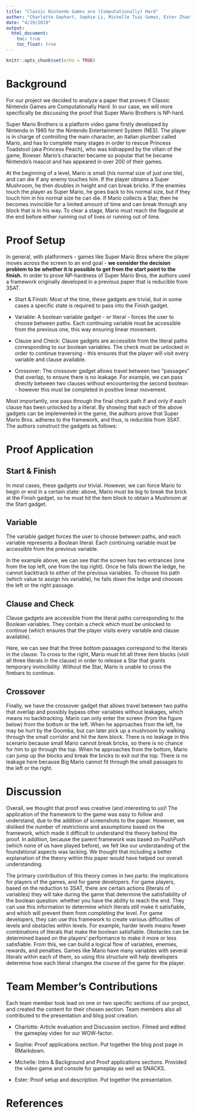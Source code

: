 ```yaml
---
title: "Classic Nintendo Games are (Computationally) Hard"
author: "Charlotte Gephart, Sophie Li, Michelle Tsai Gomez, Ester Zhao"
date: "4/29/2019"
output: 
  html_document:
    toc: true
    toc_float: true
---
```


```r
knitr::opts_chunk$set(echo = TRUE)
```

# Background

For our project we decided to analyze a paper that proves if Classic Nintendo Games are Computationally Hard. In our case, we will more specifically be discussing the proof that Super Mario Brothers is NP-hard.

Super Mario Brothers is a platform video game firstly developed by Nintendo in 1985 for the Nintendo Entertainment System (NES). The player is in charge of controlling the main character, an Italian plumber called Mario, and has to complete many stages in order to rescue Princess Toadstool (aka Princess Peach), who was kidnapped by the villain of the game, Bowser. Mario’s character became so popular that he became Nintendo’s mascot and has appeared in over 200 of their games. 

At the beginning of a level, Mario is small (his normal size of just one tile), and can die if any enemy touches him. If the player obtains a Super Mushroom, he then doubles in height and can break bricks. If the enemies touch the player as Super Mario, he goes back to his normal size, but if they touch him in his normal size he can die. If Mario collects a Star, then he becomes invincible for a limited amount of time and can break through any block that is in his way. To clear a stage, Mario must reach the flagpole at the end before either running out of lives or running out of time.

# Proof Setup

In general, with platformers - games like Super Mario Bros where the player moves across the screen to an end goal - **we consider the decision problem to be whether it is possible to get from the start point to the finish.** In order to prove NP-hardness of Super Mario Bros, the authors used a framework originally developed in a previous paper that is reducible from 3SAT. 

<picture goes here>

 - Start & Finish: Most of the time, these gadgets are trivial, but in some cases a specific state is required to pass into the Finish gadget.

 - Variable: A boolean variable gadget - or literal - forces the user to choose between paths. Each continuing variable must be accessible from the previous one, this way ensuring linear movement.

 - Clause and Check: Clause gadgets are accessible from the literal paths corresponding to our boolean variables. The check must be unlocked in order to continue traversing - this ensures that the player will visit every variable and clause available.

 - Crossover: The crossover gadget allows travel between two “passages” that overlap, to ensure there is no leakage. For example, we can pass directly between two clauses without encountering the second boolean - however this must be completed in positive linear movement.
 
Most importantly, one pass through the final check path if and only if each clause has been unlocked by a literal. By showing that each of the above gadgets can be implemented in the game, the authors prove that Super Mario Bros. adheres to the framework, and thus, is reducible from 3SAT. The authors construct the gadgets as follows:

# Proof Application

## Start & Finish

In most cases, these gadgets our trivial. However, we can force Mario to begin or end in a certain state: above, Mario must be big to break the brick at the Finish gadget, so he must hit the item block to obtain a Mushroom at the Start gadget.

## Variable

The variable gadget forces the user to choose between paths, and each variable represents a Boolean literal. Each continuing variable must be accessible from the previous variable. 

In the example above, we can see that the screen has two entrances (one from the top left, one from the top right). Once he falls down the ledge, he cannot backtrack to either of the previous variables. To choose his path (which value to assign his variable), he falls down the ledge and chooses the left or the right passage.

## Clause and Check

Clause gadgets are accessible from the literal paths corresponding to the Boolean variables. They contain a check which must be unlocked to continue (which ensures that the player visits every variable and clause available).

Here, we can see that the three bottom passages correspond to the literals in the clause. To cross to the right, Mario must hit all three item blocks (visit all three literals in the clause) in order to release a Star that grants temporary invincibility. Without the Star, Mario is unable to cross the firebars to continue.

## Crossover

Finally, we have the crossover gadget that allows travel between two paths that overlap and possibly bypass other variables without leakages, which means no backtracking. Mario can only enter the screen (from the figure below) from the bottom or the left. When he approaches from the left, he may be hurt by the Goomba, but can later pick up a mushroom by walking through the small corridor and hit the item block. There is no leakage in this scenario because small Mario cannot break bricks, so there is no chance for him to go through the top. When he approaches from the bottom, Mario can jump up the blocks and break the bricks to exit out the top. There is no leakage here because Big Mario cannot fit through the small passages to the left or the right.

# Discussion

Overall, we thought that proof was creative (and interesting to us)! The application of the framework to the game was easy to follow and understand, due to the addition of screenshots to the paper. However, we disliked the number of restrictions and assumptions based on the framework, which made it difficult to understand the theory behind the proof. In addition, because the parent framework was based on PushPush (which none of us have played before), we felt like our understanding of the foundational aspects was lacking. We thought that including a better explanation of the theory within this paper would have helped our overall understanding.

The primary contribution of this theory comes in two parts: the implications for players of the games, and for game developers. For game players, based on the reduction to 3SAT, there are certain actions (literals of variables) they will take during the game that determine the satisfiability of the boolean question: whether you have the ability to reach the end. They can use this information to determine which literals still make it satisfiable, and which will prevent them from completing the level. For game developers, they can use this framework to create various difficulties of levels and obstacles within levels. For example, harder levels means fewer combinations of literals that make the boolean satisfiable. Obstacles can be determined based on the players’ performance to make it more or less satisfiable. From this, we can build a logical flow of variables, enemies, rewards, and penalties. Games like Mario have many variables with several literals within each of them, so using this structure will help developers determine how each literal changes the course of the game for the player.

# Team Member’s Contributions

Each team member took lead on one or two specific sections of our project, and created the content for their chosen section. Team members also all contributed to the presentation and blog post creation.

 - Charlotte: Article evaluation and Discussion section. Filmed and edited the gameplay video for our WOW-factor.
 
 - Sophie: Proof applications section. Put together the blog post page in RMarkdown.
 
 - Michelle: Intro & Background and Proof applications sections. Provided the video game and console for gameplay as well as SNACKS.
 
 - Ester: Proof setup and description. Put together the presentation.

# References